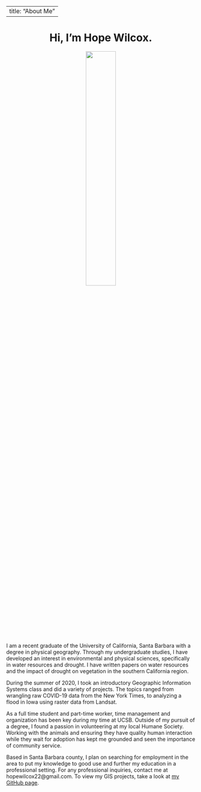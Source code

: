 
---
title: "About Me"
---
  
<center>
# Hi, I'm Hope Wilcox.
</center>
<center>
![](img/hopegrad.jpg){width=40%} 
</center>

I am a recent graduate of the University of California, Santa Barbara with a degree in physical geography. Through my undergraduate studies, I have developed an interest in environmental and physical sciences, specifically in water resources and drought. I have written papers on water resources and the impact of drought on vegetation in the southern California region. 

During the summer of 2020, I took an introductory Geographic Information Systems class and did a variety of projects. The topics ranged from wrangling raw COVID-19 data from the New York Times, to analyzing a flood in Iowa using raster data from Landsat.

As a full time student and part-time worker, time management and organization has been key during my time at UCSB. Outside of my pursuit of a degree, I found a passion in volunteering at my local Humane Society. Working with the animals and ensuring they have quality human interaction while they wait for adoption has kept me grounded and seen the importance of community service.

Based in Santa Barbara county, I plan on searching for employment in the area to put my knowledge to good use and further my education in a professional setting. For any professional inquiries, contact me at hopewilcox22@gmail.com. To view my GIS projects, take a look at [my GitHub page](https://github.com/hopewilcox/hopewilcox.github.io).
